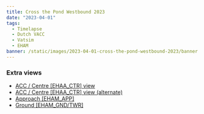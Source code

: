 ```yaml
---
title: Cross the Pond Westbound 2023
date: "2023-04-01"
tags:
  - Timelapse
  - Dutch VACC
  - Vatsim
  - EHAM
banner: /static/images/2023-04-01-cross-the-pond-westbound-2023/banner.png
---
```


<Youtube id="EfgvesvONsw" />

### Extra views

- [ACC / Centre [EHAA_CTR] view](https://youtu.be/UA1aEiXum7w)
- [ACC / Centre [EHAA_CTR] view (alternate)](https://youtu.be/T2J4aq-nxAY)
- [Approach [EHAM_APP]](https://youtu.be/ePTSxOgmYoM)
- [Ground [EHAM_GND/TWR]](https://youtu.be/o7G5hc-DKO8)
